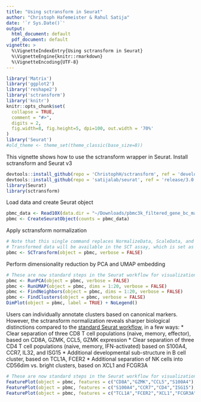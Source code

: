 ```yaml
---
title: "Using sctransform in Seurat"
author: "Christoph Hafemeister & Rahul Satija"
date: '`r Sys.Date()`'
output:
  html_document: default
  pdf_document: default
vignette: >
  %\VignetteIndexEntry{Using sctransform in Seurat}  
  %\VignetteEngine{knitr::rmarkdown}  
  %\VignetteEncoding{UTF-8}
---
```


```r
library('Matrix')
library('ggplot2')
library('reshape2')
library('sctransform')
library('knitr')
knitr::opts_chunk$set(
  collapse = TRUE,
  comment = "#>",
  digits = 2,
  fig.width=8, fig.height=5, dpi=100, out.width = '70%'
)
library('Seurat')
#old_theme <- theme_set(theme_classic(base_size=8))
```

This vignette shows how to use the sctransform wrapper in Seurat.
Install sctransform and Seurat v3
```r
devtools::install_github(repo = 'ChristophH/sctransform', ref = 'develop')
devtools::install_github(repo = 'satijalab/seurat', ref = 'release/3.0')
library(Seurat)
library(sctransform)
```
Load data and create Seurat object
```r
pbmc_data <- Read10X(data.dir = "~/Downloads/pbmc3k_filtered_gene_bc_matrices/hg19/")
pbmc <- CreateSeuratObject(counts = pbmc_data)
```
Apply sctransform normalization
```r
# Note that this single command replaces NormalizeData, ScaleData, and FindVariableFeatures.
# Transformed data will be available in the SCT assay, which is set as the default after running sctransform
pbmc <- SCTransform(object = pbmc, verbose = FALSE)
```
Perform dimensionality reduction by PCA and UMAP embedding
```r
# These are now standard steps in the Seurat workflow for visualization and clustering
pbmc <- RunPCA(object = pbmc, verbose = FALSE)
pbmc <- RunUMAP(object = pbmc, dims = 1:20, verbose = FALSE)
pbmc <- FindNeighbors(object = pbmc, dims = 1:20, verbose = FALSE)
pbmc <- FindClusters(object = pbmc, verbose = FALSE)
DimPlot(object = pbmc, label = TRUE) + NoLegend()
```
Users can individually annotate clusters based on canonical markers. However, the sctransform normalization reveals sharper biological distinctions compared to the [standard Seurat workflow](https://satijalab.org/seurat/pbmc3k_tutorial.html), in a few ways:
 * Clear separation of three CD8 T cell populations (naive, memory, effector), based on CD8A, GZMK, CCL5, GZMK expression
 * Clear separation of three CD4 T cell populations (naive, memory, IFN-activated) based on S100A4, CCR7, IL32, and ISG15 
 * Additional developmental sub-structure in B cell cluster, based on TCL1A, FCER2
 * Additional separation of NK cells into CD56dim vs. bright clusters, based on XCL1 and FCGR3A 
```r
# These are now standard steps in the Seurat workflow for visualization and clustering
FeaturePlot(object = pbmc, features = c("CD8A","GZMK","CCL5","S100A4"), pt.size = 0.3)
FeaturePlot(object = pbmc, features = c("S100A4","CCR7","CD4","ISG15"), pt.size = 0.3)
FeaturePlot(object = pbmc, features = c("TCL1A","FCER2","XCL1","FCGR3A"), pt.size = 0.3)
```
